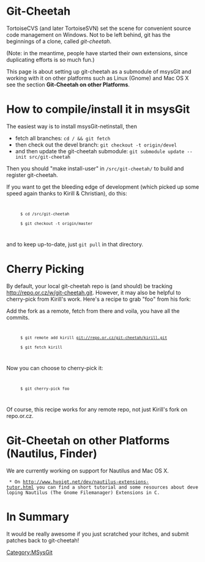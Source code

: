 <!-- #summary About git-cheetah as a submodule of msysGit -->

= Git-Cheetah =

TortoiseCVS (and later TortoiseSVN) set the scene for convenient source code management on Windows.  Not to be left behind, git has the beginnings of a clone, called ''git-cheetah''.

(Note: in the meantime, people have started their own extensions, since duplicating efforts is so much fun.)

This page is about setting up git-cheetah as a submodule of msysGit and working with it on other platforms such as Linux (Gnome) and Mac OS X see the section '''Git-Cheetah on other Platforms'''.

= How to compile/install it in msysGit =

The easiest way is to install msysGit-netinstall, then

* fetch all branches: <code>cd / && git fetch</code>
* then check out the devel branch: <code>git checkout -t origin/devel</code>
* and then update the git-cheetah submodule: <code>git submodule update --init src/git-cheetah</code>

Then you should "make install-user" in <code>/src/git-cheetah/<your_platform></code> to build and register git-cheetah.

If you want to get the bleeding edge of development (which picked up some speed again thanks to Kirill & Christian), do this:
<code>
       $ cd /src/git-cheetah
       $ git checkout -t origin/master
</code>
and to keep up-to-date, just <code>git pull</code> in that directory.

= Cherry Picking =
By default, your local git-cheetah repo is (and should) be tracking http://repo.or.cz/w/git-cheetah.git. However, it may also be helpful to cherry-pick from Kirill's work.  Here's a recipe to grab "foo" from his fork:

Add the fork as a remote, fetch from there and voila, you have all the commits.
<code>
       $ git remote add kirill git://repo.or.cz/git-cheetah/kirill.git
       $ git fetch kirill
</code>
Now you can choose to cherry-pick it:
<code>
       $ git cherry-pick foo
</code>

Of course, this recipe works for any remote repo, not just Kirill's fork on repo.or.cz.

= Git-Cheetah on other Platforms (Nautilus, Finder) =
We are currently working on support for Nautilus and Mac OS X.

  * On http://www.hvoigt.net/dev/nautilus-extensions-tutor.html you can find a short tutorial and some resources about developing Nautilus (The Gnome Filemanager) Extensions in C.

= In Summary =
It would be really awesome if you just scratched your itches, and submit patches back to git-cheetah!
[[Category:MSysGit]]